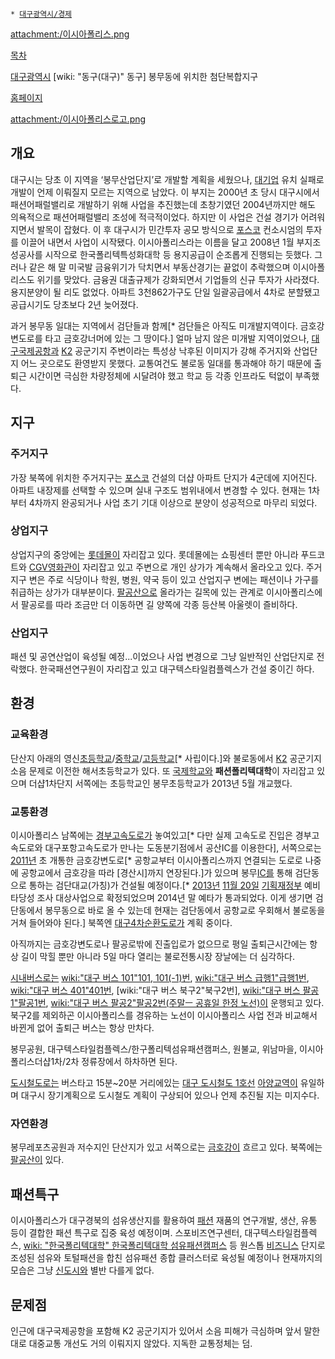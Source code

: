  * [[대구광역시/경제]]

attachment:/이시아폴리스.png

[[목차]]

[[대구광역시]] [wiki: "동구(대구)" 동구] 봉무동에 위치한 첨단복합지구

[http://www.esia.co.kr 홈페이지]

attachment:/이시아폴리스로고.png

== 개요 ==
대구시는 당초 이 지역을 ‘봉무산업단지’로 개발할 계획을 세웠으나, [[대기업]] 유치 실패로 개발이 언제 이뤄질지 모르는 지역으로 남았다. 이 부지는 2000년 초 당시 대구시에서 패션어패럴밸리로 개발하기 위해 사업을 추진했는데 초창기였던 2004년까지만 해도 의욕적으로 패션어패럴밸리 조성에 적극적이었다. 하지만 이 사업은 건설 경기가 어려워지면서 발목이 잡혔다. 이 후 대구시가 민간투자 공모 방식으로 [[포스코]] 컨소시엄의 투자를 이끌어 내면서 사업이 시작됐다. 이시아폴리스라는 이름을 달고 2008년 1월 부지조성공사를 시작으로 한국폴리텍특성화대학 등 용지공급이 순조롭게 진행되는 듯했다. 그러나 같은 해 말 미국발 금융위기가 닥치면서 부동산경기는 끝없이 추락했으며 이시아폴리스도 위기를 맞았다. 금융권 대출규제가 강화되면서 기업들의 신규 투자가 사라졌다. 용지분양이 될 리도 없었다. 아파트 3천862가구도 단일 일괄공급에서 4차로 분할됐고 공급시기도 당초보다 2년 늦어졌다.

과거 봉무동 일대는 지역에서 검단들과 함께[* 검단들은 아직도 미개발지역이다. 금호강변도로를 타고 금호강너머에 있는 그 땅이다.] 얼마 남지 않은 미개발 지역이었으나, [[대구국제공항]]과 [[K2]] 공군기지 주변이라는 특성상 낙후된 이미지가 강해 주거지와 산업단지 어느 곳으로도 환영받지 못했다. 교통여건도 불로동 일대를 통과해야 하기 때문에 출퇴근 시간이면 극심한 차량정체에 시달려야 했고 학교 등 각종 인프라도 턱없이 부족했다. 

== 지구 ==
=== 주거지구 ===
가장 북쪽에 위치한 주거지구는 [[포스코]] 건설의 더샵 아파트 단지가 4군데에 지어진다. 아파트 내장제를 선택할 수 있으며 실내 구조도 범위내에서 변경할 수 있다. 현재는 1차 부터 4차까지 완공되거나 사업 초기 기대 이상으로 분양이 성공적으로 마무리 되었다.

=== 상업지구 ===
상업지구의 중앙에는 [[롯데몰]]이 자리잡고 있다. 롯데몰에는 쇼핑센터 뿐만 아니라 푸드코트와 [[CGV]]영화관이 자리잡고 있고 주변으로 개인 상가가 계속해서 올라오고 있다. 주거지구 변은 주로 식당이나 학원, 병원, 약국 등이 있고 산업지구 변에는 패션이나 가구를 취급하는 상가가 대부분이다. [[팔공산]]으로 올라가는 길목에 있는 관계로 이시아폴리스에서 팔공로를 따라 조금만 더 이동하면 길 양쪽에 각종 등산복 아울렛이 즐비하다.

=== 산업지구 ===
패션 및 공연산업이 육성될 예정...이었으나 사업 변경으로 그냥 일반적인 산업단지로 전락했다. 한국패션연구원이 자리잡고 있고 대구텍스타일컴플렉스가 건설 중이긴 하다.

== 환경 ==
=== 교육환경 ===
단산지 아래의 영신[[초등학교]]/[[중학교]]/[[고등학교]][* 사립이다.]와 불로동에서 [[K2]] 공군기지 소음 문제로 이전한 해서초등학교가 있다. 또 [[국제학교]]와 '''패션폴리텍대학'''이 자리잡고 있으며 더샵1차단지 서쪽에는 초등학교인 봉무초등학교가 2013년 5월 개교했다.

=== 교통환경 ===
이시아폴리스 남쪽에는 [[경부고속도로]]가 놓여있고[* 다만 실제 고속도로 진입은 경부고속도로와 대구포항고속도로가 만나는 도동분기점에서 공산IC를 이용한다], 서쪽으로는 [[2011년]] 초 개통한 금호강변도로[* 공항교부터 이시아폴리스까지 연결되는 도로로 나중에 공항교에서 금호강을 따라 [경산시]까지 연장된다.]가 있으며 봉무[[IC]]를 통해 검단동으로 통하는 검단대교(가칭)가 건설될 예정이다.[* [[2013년]] [[11월 20일]] [[기획재정부]] 예비타당성 조사 대상사업으로 확정되었으며 2014년 말 예타가 통과되었다. 이게 생기면 검단동에서 봉무동으로 바로 올 수 있는데 현재는 검단동에서 공항교로 우회해서 불로동을 거쳐 들어와야 된다.] 북쪽엔 [[대구4차순환도로]]가 계획 중이다.

아직까지는 금호강변도로나 팔공로밖에 진출입로가 없으므로 평일 출퇴근시간에는 항상 길이 막힐 뿐만 아니라 5일 마다 열리는 불로전통시장 장날에는 더 심각하다.

[[시내버스]]로는 [[wiki:"대구 버스 101"101, 101(-1)번]], [[wiki:"대구 버스 급행1"급행1번]], [[wiki:"대구 버스 401"401번]], [wiki:"대구 버스 북구2"북구2번], [[wiki:"대구 버스 팔공1"팔공1번]], [[wiki:"대구 버스 팔공2"팔공2번(주말ㅡ 공휴일 한정 노선)]]이 운행되고 있다. 북구2를 제외하곤 이시아폴리스를 경유하는 노선이 이시아폴리스 사업 전과 비교해서 바뀐게 없어 출퇴근 버스는 항상 만차다.

봉무공원, 대구텍스타일컴플렉스/한구폴리텍섬유패션캠퍼스, 원불교, 위남마을, 이시아폴리스더샵1차/2차 정류장에서 하차하면 된다.

[[도시철도]]로는 버스타고 15분~20분 거리에있는 [[대구 도시철도 1호선]] [[아양교역]]이 유일하며 대구시 장기계획으로 도시철도 계획이 구상되어 있으나 언제 추진될 지는 미지수다. 

=== 자연환경 ===
봉무레포츠공원과 저수지인 단산지가 있고 서쪽으로는 [[금호강]]이 흐르고 있다. 북쪽에는 [[팔공산]]이 있다.

== 패션특구 ==
이시아폴리스가 대구경북의 섬유생산지를 활용하여 [[패션]] 재품의 연구개발, 생산, 유통 등이 결합한 패션 특구로 집중 육성 예정이며. 스포비즈연구센터, 대구텍스타일컴플렉스, [[wiki: "한국폴리텍대학" 한국폴리텍대학 섬유패션캠퍼스]] 등 원스톱 [[비즈니스]] 단지로 조성된 섬유와 토털패션을 합친 섬유패션 종합 클러스터로 육성될 예정이나 현재까지의 모습은 그냥 [[신도시]]와 별반 다를게 없다.

== 문제점 ==
인근에 대구국제공항을 포함해 K2 공군기지가 있어서 소음 피해가 극심하며 앞서 말한대로 대중교통 개선도 거의 이뤄지지 않았다. 지독한 교통정체는 덤.
